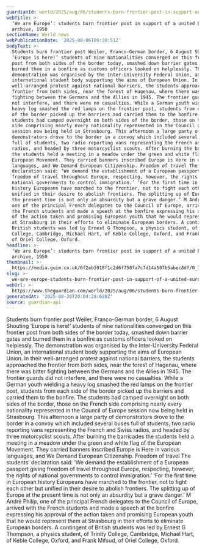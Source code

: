 ```yaml
---
guardianId: world/2025/aug/06/students-burn-frontier-post-in-support-united-europe-1950
webTitle: >-
  ‘We are Europe’: students burn frontier post in support of a united Europe –
  archive, 1950
sectionName: World news
webPublicationDate: '2025-08-06T09:30:51Z'
bodyText: >-
  Students burn frontier post Weiler, Franco-German border, 6 August Shouting
  ‘Europe is here!’ students of nine nationalities converged on this frontier
  post from both sides of the border today, smashed down barrier gates and
  burned them in a bonfire as customs officers looked on helplessly. The
  demonstration was organised by the Inter-University Federal Union, an
  international student body supporting the aims of European Union. In their
  well-arranged protest against national barriers, the students approached the
  frontier from both sides, near the forest of Hagenau, where there was bitter
  fighting between the Germans and the Allies in 1945. The frontier guards did
  not interfere, and there were no casualties. While a German youth wielding a
  heavy log smashed the red lamps on the frontier post, students from each side
  of the border picked up the barriers and carried them to the bonfire. The
  students had camped overnight on both sides of the border, those on the French
  side comprising nearly every nationality represented in the Council of Europe
  session now being held in Strasbourg. This afternoon a large party of
  demonstrators drove to the border in a convoy which included several buses
  full of students, two radio reporting vans representing the French and Swiss
  radios, and headed by three motorcyclist scouts. After burning the barricades
  the students held a meeting in a meadow under the green and white flag of the
  European Movement. They carried banners inscribed Europe is Here in various
  languages, and We Demand European Citizenship. Freedom of travel The students’
  declaration said: ‘We demand the establishment of a European passport giving
  freedom of travel throughout Europe, respecting, however, the rights of
  national governments to control immigration.’ ‘For the first time in European
  history Europeans have marched to the frontier, not to fight each other but
  unified in their desire to abolish frontiers. The splitting up of Europe at
  the present time is not only an absurdity but a grave danger.’ M André Philip,
  one of the principal French delegates to the Council of Europe, arrived with
  the French students and made a speech at the bonfire expressing his approval
  of the action taken and promising European youth that he would represent them
  at Strasbourg in their efforts to eliminate European borders. A contingent of
  British students was led by Ernest G Thompson, a physics student, of Trinity
  College, Cambridge, Michael Hart, of Keble College, Oxford, and Frank Mifsud,
  of Oriel College, Oxford.
headline: >-
  ‘We are Europe’: students burn frontier post in support of a united Europe –
  archive, 1950
thumbnail: >-
  https://media.guim.co.uk/6f2eb3918f1c2d6f7507a7c7d14a507b5abec8df/0_763_2478_1982/500.jpg
slug: >-
  we-are-europe-students-burn-frontier-post-in-support-of-a-united-europe-archive-1950
webUrl: >-
  https://www.theguardian.com/world/2025/aug/06/students-burn-frontier-post-in-support-united-europe-1950
generatedAt: '2025-08-28T20:04:28.628Z'
source: guardian-api
---
```

Students burn frontier post Weiler, Franco-German border, 6 August Shouting ‘Europe is here!’ students of nine nationalities converged on this frontier post from both sides of the border today, smashed down barrier gates and burned them in a bonfire as customs officers looked on helplessly. The demonstration was organised by the Inter-University Federal Union, an international student body supporting the aims of European Union. In their well-arranged protest against national barriers, the students approached the frontier from both sides, near the forest of Hagenau, where there was bitter fighting between the Germans and the Allies in 1945. The frontier guards did not interfere, and there were no casualties. While a German youth wielding a heavy log smashed the red lamps on the frontier post, students from each side of the border picked up the barriers and carried them to the bonfire. The students had camped overnight on both sides of the border, those on the French side comprising nearly every nationality represented in the Council of Europe session now being held in Strasbourg. This afternoon a large party of demonstrators drove to the border in a convoy which included several buses full of students, two radio reporting vans representing the French and Swiss radios, and headed by three motorcyclist scouts. After burning the barricades the students held a meeting in a meadow under the green and white flag of the European Movement. They carried banners inscribed Europe is Here in various languages, and We Demand European Citizenship. Freedom of travel The students’ declaration said: ‘We demand the establishment of a European passport giving freedom of travel throughout Europe, respecting, however, the rights of national governments to control immigration.’ ‘For the first time in European history Europeans have marched to the frontier, not to fight each other but unified in their desire to abolish frontiers. The splitting up of Europe at the present time is not only an absurdity but a grave danger.’ M André Philip, one of the principal French delegates to the Council of Europe, arrived with the French students and made a speech at the bonfire expressing his approval of the action taken and promising European youth that he would represent them at Strasbourg in their efforts to eliminate European borders. A contingent of British students was led by Ernest G Thompson, a physics student, of Trinity College, Cambridge, Michael Hart, of Keble College, Oxford, and Frank Mifsud, of Oriel College, Oxford.
